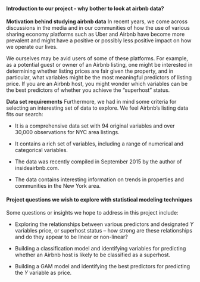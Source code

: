 #### Introduction to our project - why bother to look at airbnb data?


**Motivation behind studying airbnb data**
In recent years, we come across discussions in the media and in our communities of how the use of various sharing economy platforms such as Uber and Airbnb have become more prevalent and might have a positive or possibly less positive impact on how we operate our lives.  

We ourselves may be avid users of some of these platforms. For example, as a potential guest or owner of an Airbnb listing, one might be interested in determining whether listing prices are fair given the property, and in particular, what variables might be the most meaningful predictors of listing price. If you are an Airbnb host, you might wonder which variables can be the best predictors of whether you achieve the "superhost" status. 

**Data set requirements**
Furthermore, we had in mind some criteria for selecting an interesting set of data to explore. We feel Airbnb's listing data fits our search:

- It is a comprehensive data set with 94 original variables and over 30,000 observations for NYC area listings.

- It contains a rich set of variables, including a range of numerical and categorical variables.

- The data was recently compiled in September 2015 by the author of insideairbnb.com.

- The data contains interesting information on trends in properties and communities in the New York area. 


#### Project questions we wish to explore with statistical modeling techniques

Some questions or insights we hope to address in this project include:

* Exploring the relationships between various predictors and designated *Y* variables price, or superhost status -- how strong are these relationships and do they appear to be linear or non-linear? 

* Building a classification model and identifying variables for predicting whether an Airbnb host is likely to be classified as a superhost.

* Building a GAM model and identifying the best predictors for predicting the *Y* variable as price.




